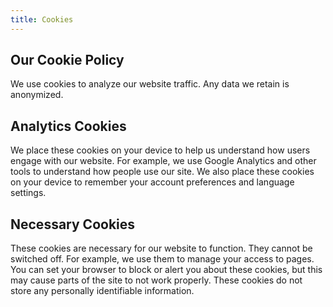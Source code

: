```yaml
---
title: Cookies
---
```

<Row cols="2">
<Callout background="primary">

## Our Cookie Policy

We use cookies to analyze our website traffic. Any data we retain is anonymized.

</Callout>
<Callout background="secondary">


</Callout>
</Row>

<Row cols="2">
<Callout background="secondary">

## Analytics Cookies

We place these cookies on your device to help us understand how users engage with our website. For example, we use Google Analytics and other tools to understand how people use our site. We also place these cookies on your device to remember your account preferences and language settings.

</Callout>
<Callout background="accent">

## Necessary Cookies

These cookies are necessary for our website to function. They cannot be switched off. For example, we use them to manage your access to pages. You can set your browser to block or alert you about these cookies, but this may cause parts of the site to not work properly. These cookies do not store any personally identifiable information.

</Callout>
</Row>